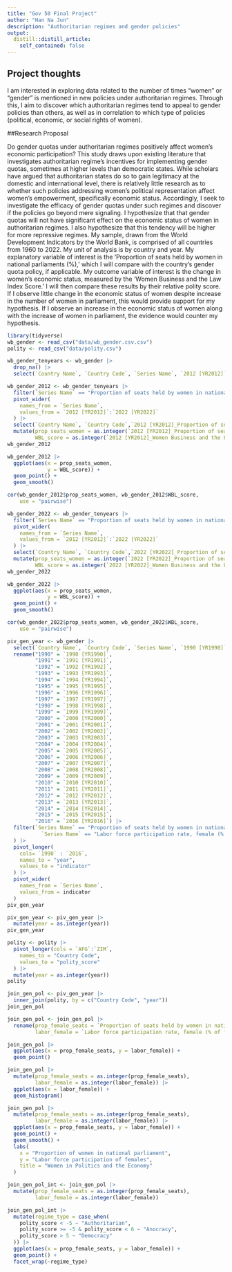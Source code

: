 ```yaml
---
title: "Gov 50 Final Project"
author: "Han Na Jun"
description: "Authoritarian regimes and gender policies"
output:
  distill::distill_article:
    self_contained: false
---
```




## Project thoughts

I am interested in exploring data related to the number of times "women" or "gender" is mentioned in new policies under authoritarian regimes. Through this, I aim to discover which authoritarian regimes tend to appeal to gender policies than others, as well as in correlation to which type of policies (political, economic, or social rights of women).

##Research Proposal

Do gender quotas under authoritarian regimes positively affect women's economic participation? This study draws upon existing literature that investigates authoritarian regime's incentives for implementing gender quotas, sometimes at higher levels than democratic states. While scholars have argued that authoritarian states do so to gain legitimacy at the domestic and international level, there is relatively little research as to whether such policies addressing women's political representation affect women's empowerment, specifically economic status. Accordingly, I seek to investigate the efficacy of gender quotas under such regimes and discover if the policies go beyond mere signaling. I hypothesize that that gender quotas will not have significant effect on the economic status of women in authoritarian regimes. I also hypothesize that this tendency will be higher for more repressive regimes. My sample, drawn from the World Development Indicators by the World Bank, is comprised of all countries from 1960 to 2022. My unit of analysis is by country and year. My explanatory variable of interest is the 'Proportion of seats held by women in national parliaments (%),' which I will compare with the country's gender quota policy, if applicable. My outcome variable of interest is the change in women's economic status, measured by the 'Women Business and the Law Index Score.' I will then compare these results by their relative polity score. If I observe little change in the economic status of women despite increase in the number of women in parliament, this would provide support for my hypothesis. If I observe an increase in the economic status of women along with the increase of women in parliament, the evidence would counter my hypothesis. 


```r
library(tidyverse)
wb_gender <- read_csv("data/wb_gender.csv.csv")
polity <- read_csv("data/polity.csv")
```


```r
wb_gender_tenyears <- wb_gender |>
  drop_na() |>
  select(`Country Name`, `Country Code`, `Series Name`, `2012 [YR2012]`:`2022 [YR2022]`)
```

```r
wb_gender_2012 <- wb_gender_tenyears |>
  filter(`Series Name` == "Proportion of seats held by women in national parliaments (%)" | `Series Name` == "Women Business and the Law Index Score (scale 1-100)") |>
  pivot_wider(
    names_from = `Series Name`,
    values_from = `2012 [YR2012]`:`2022 [YR2022]`
  ) |>
  select(`Country Name`, `Country Code`,`2012 [YR2012]_Proportion of seats held by women in national parliaments (%)`, `2012 [YR2012]_Women Business and the Law Index Score (scale 1-100)`) |>
  mutate(prop_seats_women = as.integer(`2012 [YR2012]_Proportion of seats held by women in national parliaments (%)`),
         WBL_score = as.integer(`2012 [YR2012]_Women Business and the Law Index Score (scale 1-100)`))
wb_gender_2012
```

```r
wb_gender_2012 |>
  ggplot(aes(x = prop_seats_women,
             y = WBL_score)) +
  geom_point() +
  geom_smooth()
```


```r
cor(wb_gender_2012$prop_seats_women, wb_gender_2012$WBL_score,
    use = "pairwise")
```

```r
wb_gender_2022 <- wb_gender_tenyears |>
  filter(`Series Name` == "Proportion of seats held by women in national parliaments (%)" | `Series Name` == "Women Business and the Law Index Score (scale 1-100)") |>
  pivot_wider(
    names_from = `Series Name`,
    values_from = `2012 [YR2012]`:`2022 [YR2022]`
  ) |>
  select(`Country Name`, `Country Code`,`2022 [YR2022]_Proportion of seats held by women in national parliaments (%)`, `2022 [YR2022]_Women Business and the Law Index Score (scale 1-100)`) |>
  mutate(prop_seats_women = as.integer(`2022 [YR2022]_Proportion of seats held by women in national parliaments (%)`),
         WBL_score = as.integer(`2022 [YR2022]_Women Business and the Law Index Score (scale 1-100)`))
wb_gender_2022
```

```r
wb_gender_2022 |>
  ggplot(aes(x = prop_seats_women,
             y = WBL_score)) +
  geom_point() +
  geom_smooth()
```
```r
cor(wb_gender_2022$prop_seats_women, wb_gender_2022$WBL_score,
    use = "pairwise")
```
```r
piv_gen_year <- wb_gender |>
  select(`Country Name`, `Country Code`, `Series Name`, `1990 [YR1990]`:`2016 [YR2016]`) |>
  rename("1990" = `1990 [YR1990]`,
         "1991" = `1991 [YR1991]`,
         "1992" = `1992 [YR1992]`,
         "1993" = `1993 [YR1993]`,
         "1994" = `1994 [YR1994]`,
         "1995" = `1995 [YR1995]`,
         "1996" = `1996 [YR1996]`,
         "1997" = `1997 [YR1997]`,
         "1998" = `1998 [YR1998]`,
         "1999" = `1999 [YR1999]`,
         "2000" = `2000 [YR2000]`,
         "2001" = `2001 [YR2001]`,
         "2002" = `2002 [YR2002]`,
         "2003" = `2003 [YR2003]`,
         "2004" = `2004 [YR2004]`,
         "2005" = `2005 [YR2005]`,
         "2006" = `2006 [YR2006]`,
         "2007" = `2007 [YR2007]`,
         "2008" = `2008 [YR2008]`,
         "2009" = `2009 [YR2009]`,
         "2010" = `2010 [YR2010]`,
         "2011" = `2011 [YR2011]`,
         "2012" = `2012 [YR2012]`,
         "2013" = `2013 [YR2013]`,
         "2014" = `2014 [YR2014]`,
         "2015" = `2015 [YR2015]`,
         "2016" = `2016 [YR2016]`) |>
  filter(`Series Name` == "Proportion of seats held by women in national parliaments (%)" |
           `Series Name` == "Labor force participation rate, female (% of female population ages 15-64) (modeled ILO estimate)"
  ) |>
  pivot_longer(
    cols= `1990` : `2016`,
    names_to = "year",
    values_to = "indicator"
  ) |>
  pivot_wider(
    names_from = `Series Name`,
    values_from = indicator
  )
piv_gen_year        
```


```r
piv_gen_year <- piv_gen_year |>
  mutate(year = as.integer(year))
piv_gen_year
```

```r
polity <- polity |>
  pivot_longer(cols = `AFG`:`ZIM`,
    names_to = "Country Code",
    values_to = "polity_score"
  ) |>
  mutate(year = as.integer(year))
polity
```


```r
join_gen_pol <- piv_gen_year |>
  inner_join(polity, by = c("Country Code", "year"))
join_gen_pol
```

```r
join_gen_pol <- join_gen_pol |>
  rename(prop_female_seats = `Proportion of seats held by women in national parliaments (%)`,
         labor_female = `Labor force participation rate, female (% of female population ages 15-64) (modeled ILO estimate)`)
```

```r
join_gen_pol |>
  ggplot(aes(x = prop_female_seats, y = labor_female)) +
  geom_point()
```

```r
join_gen_pol |>
  mutate(prop_female_seats = as.integer(prop_female_seats),
         labor_female = as.integer(labor_female)) |>
  ggplot(aes(x = labor_female)) +
  geom_histogram()
```

```r
join_gen_pol |>
  mutate(prop_female_seats = as.integer(prop_female_seats),
         labor_female = as.integer(labor_female)) |>
  ggplot(aes(x = prop_female_seats, y = labor_female)) +
  geom_point() +
  geom_smooth() +
  labs(
    x = "Proportion of women in national parliament",
    y = "Labor force participation of females",
    title = "Women in Politics and the Economy"
  )
```

```r
join_gen_pol_int <- join_gen_pol |>
  mutate(prop_female_seats = as.integer(prop_female_seats),
         labor_female = as.integer(labor_female))
```

```r
join_gen_pol_int |>
  mutate(regime_type = case_when(
    polity_score < -5 ~ "Authoritarian",
    polity_score >= -5 & polity_score < 6 ~ "Anocracy",
    polity_score > 5 ~ "Democracy"
  )) |>
  ggplot(aes(x = prop_female_seats, y = labor_female)) +
  geom_point() +
  facet_wrap(~regime_type)
```

